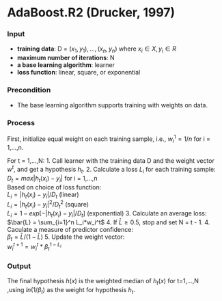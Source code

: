 AdaBoost.R2 (Drucker, 1997)
========================================================

### Input
- **training data**: D = $(x_1, y_1),...,(x_n, y_n)$ where $x_i \in X, y_i \in R$
- **maximum number of iterations**: N
- **a base learning algorithm**: learner
- **loss function**: linear, square, or exponential

### Precondition
- The base learning algorithm supports training with weights on data.

### Process
First, initialize equal weight on each training sample, i.e., $w_i^1 = 1/n$ for i = 1,...,n.

For t = 1,...,N:
  1. Call learner with the training data D and the weight vector $w^t$, and get a hypothesis $h_t$.
  2. Calculate a loss $L_i$ for each training sample:  
    $D_t = max | h_t(x_i) - y_i |$ for i = 1,...,n  
    Based on choice of loss function:  
      $L_i = | h_t(x_i) - y_i | / D_t$ (linear)  
      $L_i = | h_t(x_i) - y_i |^2 / D_t^2$ (square)  
      $L_i = 1 - exp[ - | h_t(x_i) - y_i | / D_t]$ (exponential)
  3. Calculate an average loss:  
    $\bar{L} = \sum_{i=1}^n L_i*w_i^t$
  4. If $\bar{L} \geq 0.5$, stop and set N = t - 1.
  4. Caculate a measure of predictor confidence:  
    $\beta_t = \bar{L} / (1-\bar{L})$
  5. Update the weight vector:  
    $w_i^{t+1} = w_i^t * \beta_t^{1-L_i}$

### Output
The final hypothesis $h(x)$ is the weighted median of $h_t(x)$ for t=1,...,N  
,using $ln(1/\beta_t)$ as the weight for hypothesis $h_t$.